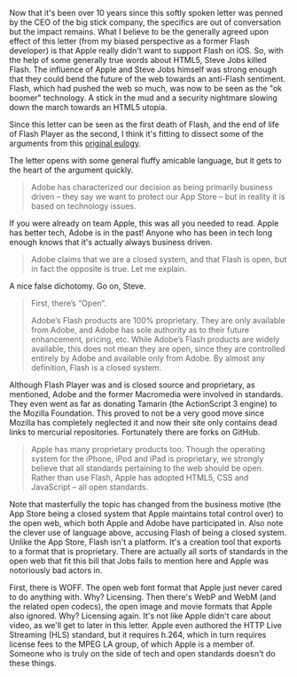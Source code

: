 Now that it's been over 10 years since this softly spoken letter was penned by the CEO of the big stick company, the specifics are out of conversation but the impact remains. What I believe to be the generally agreed upon effect of this letter (from my biased perspective as a former Flash developer) is that Apple really didn't want to support Flash on iOS. So, with the help of some generally true words about HTML5, Steve Jobs killed Flash. The influence of Apple and Steve Jobs himself was strong enough that they could bend the future of the web towards an anti-Flash sentiment. Flash, which had pushed the web so much, was now to be seen as the "ok boomer" technology. A stick in the mud and a security nightmare slowing down the march towards an HTML5 utopia.

Since this letter can be seen as the first death of Flash, and the end of life of Flash Player as the second, I think it's fitting to dissect some of the arguments from this [original eulogy](https://web.archive.org/web/20100501010616/https://www.apple.com/hotnews/thoughts-on-flash/).

The letter opens with some general fluffy amicable language, but it gets to the heart of the argument quickly.

> Adobe has characterized our decision as being primarily business driven – they say we want to protect our App Store – but in reality it is based on technology issues.

If you were already on team Apple, this was all you needed to read. Apple has better tech, Adobe is in the past! Anyone who has been in tech long enough knows that it's actually always business driven.

> Adobe claims that we are a closed system, and that Flash is open, but in fact the opposite is true. Let me explain.

A nice false dichotomy. Go on, Steve.

> First, there’s “Open”.
>
> Adobe’s Flash products are 100% proprietary. They are only available from Adobe, and Adobe has sole authority as to their future enhancement, pricing, etc. While Adobe’s Flash products are widely available, this does not mean they are open, since they are controlled entirely by Adobe and available only from Adobe. By almost any definition, Flash is a closed system.

Although Flash Player was and is closed source and proprietary, as mentioned, Adobe and the former Macromedia were involved in standards. They even went as far as donating Tamarin (the ActionScript 3 engine) to the Mozilla Foundation. This proved to not be a very good move since Mozilla has completely neglected it and now their site only contains dead links to mercurial repositories. Fortunately there are forks on GitHub.

> Apple has many proprietary products too. Though the operating system for the iPhone, iPod and iPad is proprietary, we strongly believe that all standards pertaining to the web should be open. Rather than use Flash, Apple has adopted HTML5, CSS and JavaScript – all open standards.

Note that masterfully the topic has changed from the business motive (the App Store being a closed system that Apple maintains total control over) to the open web, which both Apple and Adobe have participated in. Also note the clever use of language above, accusing Flash of being a closed system. Unlike the App Store, Flash isn't a platform. It's a creation tool that exports to a format that is proprietary. There are actually all sorts of standards in the open web that fit this bill that Jobs fails to mention here and Apple was notoriously bad actors in.

First, there is WOFF. The open web font format that Apple just never cared to do anything with. Why? Licensing. Then there's WebP and WebM (and the related open codecs), the open image and movie formats that Apple also ignored. Why? Licensing again. It's not like Apple didn't care about video, as we'll get to later in this letter. Apple even authored the HTTP Live Streaming (HLS) standard, but it requires h.264, which in turn requires license fees to the MPEG LA group, of which Apple is a member of. Someone who is truly on the side of tech and open standards doesn't do these things.

